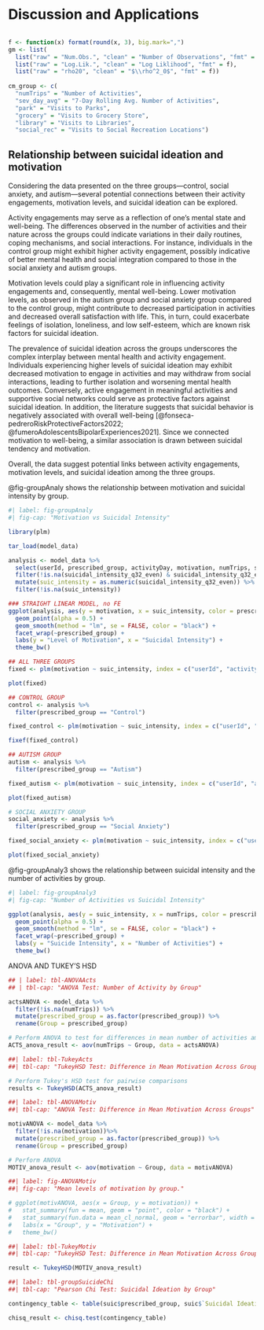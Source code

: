 # Discussion and Applications {#sec-contribs}

```r

```

```r
f <- function(x) format(round(x, 3), big.mark=",")
gm <- list(
  list("raw" = "Num.Obs.", "clean" = "Number of Observations", "fmt" = f),
  list("raw" = "Log.Lik.", "clean" = "Log Liklihood", "fmt" = f),
  list("raw" = "rho20", "clean" = "$\\rho^2_0$", "fmt" = f))
  
cm_group <- c(
  "numTrips" = "Number of Activities",
  "sev_day_avg" = "7-Day Rolling Avg. Number of Activities",
  "park" = "Visits to Parks",
  "grocery" = "Visits to Grocery Store",
  "library" = "Visits to Libraries",
  "social_rec" = "Visits to Social Recreation Locations")
```

## Relationship between suicidal ideation and motivation

Considering the data presented on the three groups—control, social anxiety, and autism—several potential connections between their activity engagements, motivation levels, and suicidal ideation can be explored.

Activity engagements may serve as a reflection of one's mental state and well-being. The differences observed in the number of activities and their nature across the groups could indicate variations in their daily routines, coping mechanisms, and social interactions. For instance, individuals in the control group might exhibit higher activity engagement, possibly indicative of better mental health and social integration compared to those in the social anxiety and autism groups.

Motivation levels could play a significant role in influencing activity engagements and, consequently, mental well-being. Lower motivation levels, as observed in the autism group and social anxiety group compared to the control group, might contribute to decreased participation in activities and decreased overall satisfaction with life. This, in turn, could exacerbate feelings of isolation, loneliness, and low self-esteem, which are known risk factors for suicidal ideation.

The prevalence of suicidal ideation across the groups underscores the complex interplay between mental health and activity engagement. Individuals experiencing higher levels of suicidal ideation may exhibit decreased motivation to engage in activities and may withdraw from social interactions, leading to further isolation and worsening mental health outcomes. Conversely, active engagement in meaningful activities and supportive social networks could serve as protective factors against suicidal ideation. In addition, the literature suggests that suicidal behavior is negatively associated with overall well-being [@fonseca-pedreroRiskProtectiveFactors2022; @fumeroAdolescentsBipolarExperiences2021]. Since we connected motivation to well-being, a similar association is drawn between suicidal tendency and motivation.

Overall, the data suggest potential links between activity engagements, motivation levels, and suicidal ideation among the three groups.

@fig-groupAnaly shows the relationship between motivation and suicidal intensity by group.

```r
#| label: fig-groupAnaly
#| fig-cap: "Motivation vs Suicidal Intensity"

library(plm)

tar_load(model_data)

analysis <- model_data %>%
  select(userId, prescribed_group, activityDay, motivation, numTrips, sev_day_avg, suicidal_intensity_q32_even) %>% 
  filter(!is.na(suicidal_intensity_q32_even) & suicidal_intensity_q32_even != "CONDITION_SKIPPED") %>% 
  mutate(suic_intensity = as.numeric(suicidal_intensity_q32_even)) %>% 
  filter(!is.na(suic_intensity))

### STRAIGHT LINEAR MODEL, no FE
ggplot(analysis, aes(y = motivation, x = suic_intensity, color = prescribed_group)) +
  geom_point(alpha = 0.5) +
  geom_smooth(method = "lm", se = FALSE, color = "black") +
  facet_wrap(~prescribed_group) +
  labs(y = "Level of Motivation", x = "Suicidal Intensity") +
  theme_bw()

## ALL THREE GROUPS
fixed <- plm(motivation ~ suic_intensity, index = c("userId", "activityDay"), data = analysis, model = "within")

plot(fixed)

## CONTROL GROUP
control <- analysis %>% 
  filter(prescribed_group == "Control")

fixed_control <- plm(motivation ~ suic_intensity, index = c("userId", "activityDay"), data = control, model = "within")

fixef(fixed_control)

## AUTISM GROUP
autism <- analysis %>% 
  filter(prescribed_group == "Autism")

fixed_autism <- plm(motivation ~ suic_intensity, index = c("userId", "activityDay"), data = autism, model = "within")

plot(fixed_autism)

# SOCIAL ANXIETY GROUP
social_anxiety <- analysis %>% 
  filter(prescribed_group == "Social Anxiety")

fixed_social_anxiety <- plm(motivation ~ suic_intensity, index = c("userId", "activityDay"), data = social_anxiety, model = "within")

plot(fixed_social_anxiety)
```

@fig-groupAnaly3 shows the relationship between suicidal intensity and the number of activities by group.

```r
#| label: fig-groupAnaly3
#| fig-cap: "Number of Activities vs Suicidal Intensity"

ggplot(analysis, aes(y = suic_intensity, x = numTrips, color = prescribed_group)) +
  geom_point(alpha = 0.5) +
  geom_smooth(method = "lm", se = FALSE, color = "black") +
  facet_wrap(~prescribed_group) +
  labs(y = "Suicide Intensity", x = "Number of Activities") +
  theme_bw()
```


ANOVA AND TUKEY'S HSD

```r
## | label: tbl-ANOVAActs
## | tbl-cap: "ANOVA Test: Number of Activity by Group"

actsANOVA <- model_data %>% 
  filter(!is.na(numTrips)) %>%
  mutate(prescribed_group = as.factor(prescribed_group)) %>% 
  rename(Group = prescribed_group)

# Perform ANOVA to test for differences in mean number of activities among prescribed groups
ACTS_anova_result <- aov(numTrips ~ Group, data = actsANOVA)
```

```r
##| label: tbl-TukeyActs
##| tbl-cap: "TukeyHSD Test: Difference in Mean Motivation Across Groups"

# Perform Tukey's HSD test for pairwise comparisons
results <- TukeyHSD(ACTS_anova_result)
```

```r
##| label: tbl-ANOVAMotiv
##| tbl-cap: "ANOVA Test: Difference in Mean Motivation Across Groups"

motivANOVA <- model_data %>% 
  filter(!is.na(motivation))%>%
  mutate(prescribed_group = as.factor(prescribed_group)) %>% 
  rename(Group = prescribed_group)

# Perform ANOVA
MOTIV_anova_result <- aov(motivation ~ Group, data = motivANOVA)
```

```r
##| label: fig-ANOVAMotiv
##| fig-cap: "Mean levels of motivation by group."

# ggplot(motivANOVA, aes(x = Group, y = motivation)) +
#   stat_summary(fun = mean, geom = "point", color = "black") +
#   stat_summary(fun.data = mean_cl_normal, geom = "errorbar", width = 0.2) +
#   labs(x = "Group", y = "Motivation") +
#   theme_bw()
```


```r
##| label: tbl-TukeyMotiv
##| tbl-cap: "TukeyHSD Test: Difference in Mean Motivation Across Groups"

result <- TukeyHSD(MOTIV_anova_result)
```

```r
##| label: tbl-groupSuicideChi
##| tbl-cap: "Pearson Chi Test: Suicidal Ideation by Group"

contingency_table <- table(suic$prescribed_group, suic$`Suicidal Ideation`)

chisq_result <- chisq.test(contingency_table)
```
